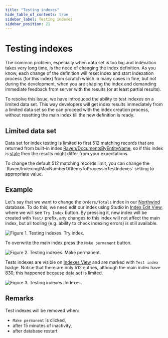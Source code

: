 ```yaml
---
title: "Testing indexes"
hide_table_of_contents: true
sidebar_label: Testing indexes
sidebar_position: 21
---
```



# Testing indexes

The common problem, especially when data set is too big and indexation takes very long time, is the need of changing the index definition. As you know, each change of the definition will reset index and start indexation process (for this index) from scratch which in many cases in fine, but not during the development, when you are shaping the index and demanding immediate feedback from server with the results (or at least partial results).

To resolve this issue, we have introduced the ability to test indexes on a limited data set. This way developers will get index results immediately from a limited data set so the can proceed with the index creation process, without resetting the main index till the new definition is ready.

## Limited data set

Data set for index testing is limited to first 512 matching records that are returned from built-in index [Raven/DocumentsByEntityName](../indexes/indexing-basics.mdx#default-index), so if this index is [stale](../indexes/stale-indexes.mdx) then the results might differ from your expectations.

<Admonition type="info" title="Info">
To change the default 512 matching records limit, you can change the `Raven/Indexing/MaxNumberOfItemsToProcessInTestIndexes` setting to appropriate value.
</Admonition>

## Example

Let's say that we want to change the `Orders/Totals` index in our [Northwind](../studio/overview/tasks/create-sample-data.mdx) database. To do this, we need edit our index using Studio in [Index Edit View](../studio/overview/indexes/index-edit-view.mdx), where we will see `Try Index` button. By pressing it, new index will be created with `Test/` prefix, any changes to this index will not affect the main index, but all tooling (e.g. ability to check indexing errors) is still available.

![Figure 1. Testing indexes. Try index.](./assets/testing-indexes-1.png)

To overwrite the main index press the `Make permanent` button.

![Figure 2. Testing indexes. Make permanent.](./assets/testing-indexes-2.png)

Tests indexes are visible on [Indexes View](../studio/overview/indexes/indexes-view.mdx) and are marked with `Test index` badge. Notice that there are only 512 entries, although the main index have 830, this happened because data set is limited.

![Figure 3. Testing indexes. Indexes.](./assets/testing-indexes-3.png)

## Remarks

<Admonition type="warning" title="Warning" id="warning" href="#warning">

Test indexes will be removed when:

- `Make permanent` is clicked,
- after 15 minutes of inactivity,
- after database restart

</Admonition>

